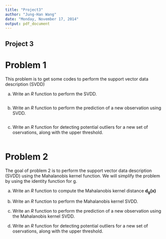 ```yaml
---
title: "Project3"
author: "Jung-Han Wang"
date: "Monday, November 17, 2014"
output: pdf_document
---
```


## Project 3

# Problem 1

This problem is to get some codes to perform the support vector data description (SVDD)

a. Write an _R_ function to perform the SVDD.
```r

```

b. Write an _R_ function to perform the prediction of a new observation using SVDD.
```r
```

c. Write an _R_ function for detecting potential outliers for a new set of oservations, along with the upper threshold.
```r
```


# Problem 2

The goal of problem 2 is to perform the support vector data description (SVDD) using the Mahalanobis kernel function. We will simplify the problem
by using the identity function for g.

(a) Write an _R_ function to compute the Mahalanobis kernel distance $\pmb{d_g(x)}$

(b) Write an _R_ function to perform the Mahalanobis kernel SVDD.

(c) Write an _R_ function to perform the prediction of a new observation using the Mahalanobis kernel SVDD.

(d) Write an _R_ function for detecting potential outliers for a new set of oservations, along with the upper threshold.


```r

```


